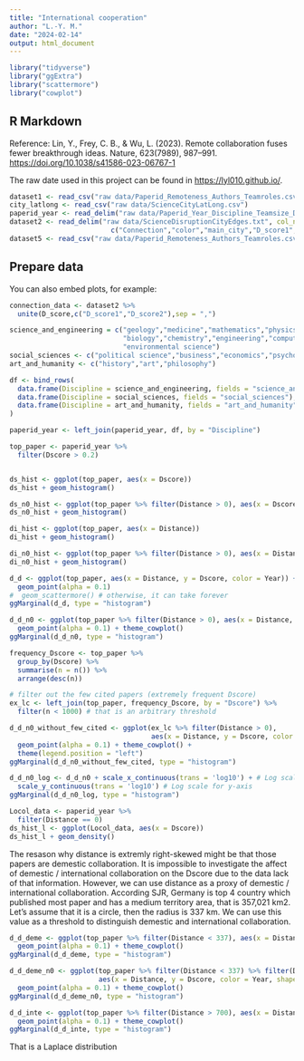 ```yaml
---
title: "International cooperation"
author: "L.-Y. M."
date: "2024-02-14"
output: html_document
---
```


```r
library("tidyverse")
library("ggExtra")
library("scattermore")
library("cowplot")
```

## R Markdown

Reference: Lin, Y., Frey, C. B., & Wu, L. (2023). Remote collaboration fuses fewer breakthrough ideas. Nature, 623(7989), 987–991. <https://doi.org/10.1038/s41586-023-06767-1>

The raw date used in this project can be found in <https://lyl010.github.io/>.

```r
dataset1 <- read_csv("raw data/Paperid_Remoteness_Authors_Teamroles.csv")
city_latlong <- read_csv("raw data/ScienceCityLatLong.csv")
paperid_year <- read_delim("raw data/Paperid_Year_Discipline_Teamsize_Distance_Dscore.txt", col_names = c("Paperid","Year","Discipline","Teamsize","Distance","Dscore"), delim = "\t")
dataset2 <- read_delim("raw data/ScienceDisruptionCityEdges.txt", col_names = 
                         c("Connection","color","main_city","D_score1","D_score2"), delim = "\t")
dataset5 <- read_csv("raw data/Paperid_Remoteness_Authors_Teamroles.csv")
```

## Prepare data

You can also embed plots, for example:

```r
connection_data <- dataset2 %>% 
  unite(D_score,c("D_score1","D_score2"),sep = ",")

science_and_engineering = c("geology","medicine","mathematics","physics","materials science",
                            "biology","chemistry","engineering","computer science","geography",
                            "environmental science")
social_sciences <- c("political science","business","economics","psychology","sociology")
art_and_humanity <- c("history","art","philosophy")

df <- bind_rows(
  data.frame(Discipline = science_and_engineering, fields = "science_and_engineering"),
  data.frame(Discipline = social_sciences, fields = "social_sciences"),
  data.frame(Discipline = art_and_humanity, fields = "art_and_humanity")
)

paperid_year <- left_join(paperid_year, df, by = "Discipline")
```

```r

top_paper <- paperid_year %>% 
  filter(Dscore > 0.2)


ds_hist <- ggplot(top_paper, aes(x = Dscore))
ds_hist + geom_histogram()

ds_n0_hist <- ggplot(top_paper %>% filter(Distance > 0), aes(x = Dscore))
ds_n0_hist + geom_histogram()

di_hist <- ggplot(top_paper, aes(x = Distance))
di_hist + geom_histogram()

di_n0_hist <- ggplot(top_paper %>% filter(Distance > 0), aes(x = Distance))
di_n0_hist + geom_histogram()

d_d <- ggplot(top_paper, aes(x = Distance, y = Dscore, color = Year)) +
  geom_point(alpha = 0.1)
#  geom_scattermore() # otherwise, it can take forever
ggMarginal(d_d, type = "histogram")

d_d_n0 <- ggplot(top_paper %>% filter(Distance > 0), aes(x = Distance, y = Dscore, color = Year, shape = fields)) +
  geom_point(alpha = 0.1) + theme_cowplot()
ggMarginal(d_d_n0, type = "histogram")

frequency_Dscore <- top_paper %>% 
  group_by(Dscore) %>% 
  summarise(n = n()) %>% 
  arrange(desc(n))

# filter out the few cited papers (extremely frequent Dscore)
ex_lc <- left_join(top_paper, frequency_Dscore, by = "Dscore") %>% 
  filter(n < 1000) # that is an arbitrary threshold

d_d_n0_without_few_cited <- ggplot(ex_lc %>% filter(Distance > 0), 
                                   aes(x = Distance, y = Dscore, color = Year)) +
  geom_point(alpha = 0.1) + theme_cowplot() +
  theme(legend.position = "left")
ggMarginal(d_d_n0_without_few_cited, type = "histogram")

```

```r

d_d_n0_log <- d_d_n0 + scale_x_continuous(trans = 'log10') + # Log scale for x-axis
  scale_y_continuous(trans = 'log10') # Log scale for y-axis
ggMarginal(d_d_n0_log, type = "histogram")
```

```r
Locol_data <- paperid_year %>% 
  filter(Distance == 0)
ds_hist_l <- ggplot(Locol_data, aes(x = Dscore))
ds_hist_l + geom_density()
```

The resason why distance is extremly right-skewed might be that those papers are demestic collaboration. It is impossible to investigate the affect of demestic / international collaboration on the Dscore due to the data lack of that information. However, we can use distance as a proxy of demestic / international collaboration. 
According SJR, Germany is top 4 country which published most paper and has a medium territory area, that is 357,021 km2. Let's assume that it is a circle, then the radius is 337 km. We can use this value as a threshold to distinguish demestic and international collaboration.


```r
d_d_deme <- ggplot(top_paper %>% filter(Distance < 337), aes(x = Distance, y = Dscore, color = Year, shape = fields)) +
  geom_point(alpha = 0.1) + theme_cowplot()
ggMarginal(d_d_deme, type = "histogram")

d_d_deme_n0 <- ggplot(top_paper %>% filter(Distance < 337) %>% filter(Distance > 0), 
                      aes(x = Distance, y = Dscore, color = Year, shape = fields)) +
  geom_point(alpha = 0.1) + theme_cowplot()
ggMarginal(d_d_deme_n0, type = "histogram")

```

```r
d_d_inte <- ggplot(top_paper %>% filter(Distance > 700), aes(x = Distance, y = Dscore, color = Year, shape = fields)) +
  geom_point(alpha = 0.1) + theme_cowplot()
ggMarginal(d_d_inte, type = "histogram")
```

That is a Laplace distribution
